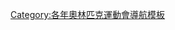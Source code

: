 {{Navbox
|name = 1976年冬季奧林匹克運動會項目
|title = [[1976年冬季奥林匹克运动会]][[:Category:1976年冬季奧林匹克運動會比賽項目|項目]]（[[奧地利]][[因斯布魯克]]）
|listclass = hlist
|titlestyle = background:#BFD7FF;
|list1 =
* [[1976年冬季奧林匹克運動會高山滑雪比賽|高山滑雪]]
* [[1976年冬季奧林匹克運動會雪車比賽|雪車]]
* [[1976年冬季奧林匹克運動會冬季兩項比賽|冬季兩項]]
* [[1976年冬季奧林匹克運動會越野滑雪比賽|越野滑雪]]
* [[1976年冬季奧林匹克運動會花式滑冰比賽|花式滑冰]]
* [[1976年冬季奧林匹克運動會冰球比賽|冰球]]
* [[1976年冬季奧林匹克運動會雪橇比賽|雪橇]]
* [[1976年冬季奧林匹克運動會北歐混合式滑雪比賽|北歐混合式滑雪]]
* [[1976年冬季奧林匹克運動會跳台滑雪比賽|跳台滑雪]]
* [[1976年冬季奧林匹克運動會競速滑冰比賽|競速滑冰]]
}}<noinclude>
[[Category:各年奧林匹克運動會導航模板]]
</noinclude>